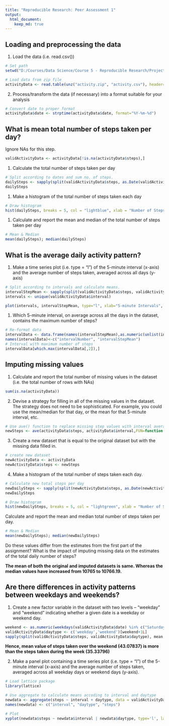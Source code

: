 ```yaml
---
title: "Reproducible Research: Peer Assessment 1"
output: 
  html_document:
    keep_md: true
---
```



## Loading and preprocessing the data

1. Load the data (i.e. read.csv())
```r
# Set path
setwd("D:/Courses/Data Science/Course 5 - Reproducible Research/Project 1/RepData_PeerAssessment1")

# Load data from zip file
activityData <- read.table(unz("activity.zip", "activity.csv"), header=T, quote="\"", sep=",")
```

2. Process/transform the data (if necessary) into a format suitable for your analysis
```r
# Convert date to proper format
activityData$date <- strptime(activityData$date, format="%Y-%m-%d")
```


## What is mean total number of steps taken per day?  

Ignore NAs for this step.
```r
validActivityData <- activityData[!is.na(activityData$steps),]
```

1. Calculate the total number of steps taken per day
```r
# Split according to dates and sum no. of steps.
dailySteps <- sapply(split(validActivityData$steps, as.Date(validActivityData$date)), sum)
dailySteps
```

1. Make a histogram of the total number of steps taken each day
```r
# Draw histogram
hist(dailySteps, breaks = 5, col = "lightblue", xlab = "Number of Steps", main = "Histogram of Activity Data")
```

1. Calculate and report the mean and median of the total number of steps taken per day
```r
# Mean & Median
mean(dailySteps); median(dailySteps)
```


## What is the average daily activity pattern?

1. Make a time series plot (i.e. type = "l") of the 5-minute interval (x-axis) and the average number of steps taken, averaged across all days (y-axis)  
```r
# Split according to intervals and calculate means. 
intervalStepMean <- sapply(split(validActivityData$steps, validActivityData$interval), mean)
intervals <- unique(validActivityData$interval)

plot(intervals, intervalStepMean, type="l", xlab="5-minute Intervals", ylab="Average Number of Steps")
```

1. Which 5-minute interval, on average across all the days in the dataset, contains the maximum number of steps?
```r
# Re-format data
intervalData <- data.frame(names(intervalStepMean),as.numeric(unlist(intervalStepMean)))
names(intervalData)<-c("intervalNumber", "intervalStepMean")
# Interval with maximum number of steps
intervalData[which.max(intervalData[,2]),]
```


## Imputing missing values

1. Calculate and report the total number of missing values in the dataset (i.e. the total number of rows with NAs)
```r
sum(is.na(activityData)) 
```

2. Devise a strategy for filling in all of the missing values in the dataset. The strategy does not need to be sophisticated. For example, you could use the mean/median for that day, or the mean for that 5-minute interval, etc.
```r
# Use ave() function to replace missing step values with interval average.
newSteps <- ave(activityData$steps, activityData$interval,FUN=function(x) replace(x,is.na(x),mean(x,na.rm=TRUE))) 
```

3. Create a new dataset that is equal to the original dataset but with the missing data filled in.
```r
# create new dataset
newActivityData <- activityData
newActivityData$steps <- newSteps
```

4. Make a histogram of the total number of steps taken each day.

```r
# Calculate new total steps per day
newDailySteps <- sapply(split(newActivityData$steps, as.Date(newActivityData$date)), sum, na.rm = TRUE)
newDailySteps
```

```r
# Draw histogram
hist(newDailySteps, breaks = 5, col = "lightgreen", xlab = "Number of Steps", main = "Histogram of New Activity Data")
```
Calculate and report the mean and median total number of steps taken per day. 
```r
# Mean & Median
mean(newDailySteps); median(newDailySteps)
```

Do these values differ from the estimates from the first part of the assignment? What is the impact of imputing missing data on the estimates of the total daily number of steps?  

**The mean of both the original and imputed datasets is same. Whereas the median values have increased from 10765 to 10766.19.
**


## Are there differences in activity patterns between weekdays and weekends?

1. Create a new factor variable in the dataset with two levels – “weekday” and “weekend” indicating whether a given date is a weekday or weekend day.
```r
weekend <- as.numeric(weekdays(validActivityData$date) %in% c("Saturday","Sunday"))
validActivityData$daytype <- c('weekday','weekend')[weekend+1L]
sapply(split(validActivityData$steps, validActivityData$daytype), mean, na.rm = TRUE)
```
**Hence, mean value of steps taken over the weekend (43.07837) is more than the steps taken during the week (35.33796)**

2. Make a panel plot containing a time series plot (i.e. type = "l") of the 5-minute interval (x-axis) and the average number of steps taken, averaged across all weekday days or weekend days (y-axis).
```r
# Load lattice package
library(lattice)

# Use aggregate to calculate means accoding to interval and daytype 
newdata <- aggregate(steps ~ interval + daytype, data = validActivityData, mean)
names(newdata) <- c("interval", "daytype", "steps")

# Plot
xyplot(newdata$steps ~ newdata$interval | newdata$daytype, type='l', layout=c(1,2), xlab="Interval", ylab="Number of steps")
```



